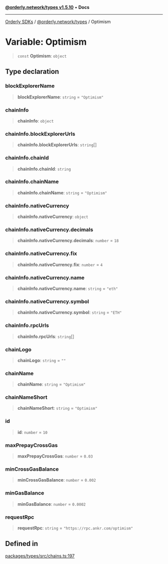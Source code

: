 [**@orderly.network/types v1.5.10**](/sdks/tech-doc/@orderly.network/types/README) • **Docs**

***

[Orderly SDKs](/sdks/tech-doc/packages) / [@orderly.network/types](/sdks/tech-doc/@orderly.network/types/README) / Optimism

# Variable: Optimism

> `const` **Optimism**: `object`

## Type declaration

### blockExplorerName

> **blockExplorerName**: `string` = `"Optimism"`

### chainInfo

> **chainInfo**: `object`

### chainInfo.blockExplorerUrls

> **chainInfo.blockExplorerUrls**: `string`[]

### chainInfo.chainId

> **chainInfo.chainId**: `string`

### chainInfo.chainName

> **chainInfo.chainName**: `string` = `"Optimism"`

### chainInfo.nativeCurrency

> **chainInfo.nativeCurrency**: `object`

### chainInfo.nativeCurrency.decimals

> **chainInfo.nativeCurrency.decimals**: `number` = `18`

### chainInfo.nativeCurrency.fix

> **chainInfo.nativeCurrency.fix**: `number` = `4`

### chainInfo.nativeCurrency.name

> **chainInfo.nativeCurrency.name**: `string` = `"eth"`

### chainInfo.nativeCurrency.symbol

> **chainInfo.nativeCurrency.symbol**: `string` = `"ETH"`

### chainInfo.rpcUrls

> **chainInfo.rpcUrls**: `string`[]

### chainLogo

> **chainLogo**: `string` = `""`

### chainName

> **chainName**: `string` = `"Optimism"`

### chainNameShort

> **chainNameShort**: `string` = `"Optimism"`

### id

> **id**: `number` = `10`

### maxPrepayCrossGas

> **maxPrepayCrossGas**: `number` = `0.03`

### minCrossGasBalance

> **minCrossGasBalance**: `number` = `0.002`

### minGasBalance

> **minGasBalance**: `number` = `0.0002`

### requestRpc

> **requestRpc**: `string` = `"https://rpc.ankr.com/optimism"`

## Defined in

[packages/types/src/chains.ts:197](https://github.com/OrderlyNetwork/js-sdk/blob/554ae704783e3b83c40bb234a899e8f02987d9b6/packages/types/src/chains.ts#L197)

